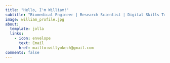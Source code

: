```yaml
---
title: "Hello, I'm William!"
subtitle: "Biomedical Engineer | Research Scientist | Digital Skills Trainer"
image: william_profile.jpg
about:
  template: jolla
  links:
    - icon: envelope
      text: Email
      href: mailto:willyokech@gmail.com
comments: false
---
```


:::: {#hero-heading style="text-align:center"}
<link rel="stylesheet" href="https://cdnjs.cloudflare.com/ajax/libs/font-awesome/6.7.2/css/all.min.css">

::: icon-links
<a href="blog_cv/Resume_William_Okech_Website_2024.pdf" target="_blank" title = "Resume"><i class="fa-solid fa-file-lines"></i></a> <a href="https://www.linkedin.com/in/williamokech/" target="_blank" title = "LinkedIn"><i class="fa-brands fa-linkedin-in"></i></a> <a href="https://github.com/wokech" target="_blank" title = "GitHub"><i class="fa-brands fa-square-github"></i></a> <a href="blog.qmd" target="_blank" title = "Blog"><i class="fa-solid fa-blog"></i></a> <a href="portfolio/projects.qmd" target="_blank" title = "My Apps"><i class="fa-solid fa-briefcase"></i></a> <a href="portfolio/data_viz.qmd" target="_blank" title = "Data Visualization"><i class="fa-brands fa-instagram"></i></a> <a href="portfolio/training_materials.qmd" target="_blank" title = "Training Materials"><i class="fa-solid fa-person-chalkboard"></i></a>
:::
::::
